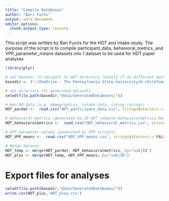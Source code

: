 ```yaml
---
title: "Compile Databases"
author: "Bari Fuchs" 
output: word_document
editor_options: 
  chunk_output_type: console
---
```


This script was written by Bari Fuchs for the HDT and intake study. The purpose of the script is to compile participant_data, behavioral_metrics, and VPP_parameter_means datasets into 1 dataset to be used for HDT paper analyses

```r
library(plyr)

# set basedir to navigate to HDT directory (modify if on different machine)
basedir <- ("~/OneDrive - The Pennsylvania State University/b-childfoodlab_Shared/Inactive_Studies/DMK_Study/AB_reprocess/HDT/HDT-intake-git")

# set directory for generated datasets
setwd(file.path(basedir,"Data/GeneratedDatabases/"))

# Non-DM data (e.g. demographics, intake data, liking ratings)
HDT_pardat <-  read.csv("HDT_participant_data.csv", stringsAsFactors = FALSE)

# Behavioral metrics (generated by 2b-HDT_compute-behavioralmetrics.Rmd)
HDT_behavioralmetrics <-  read.csv("HDT_behavioral_metrics.csv", stringsAsFactors = FALSE)

# VPP parameter values (generated by VPP scripts)
HDT_VPP_means <-  read.csv("HDT_VPP_means.csv", stringsAsFactors = FALSE)


```

```r
# Merge datases
HDT_temp <- merge(HDT_pardat, HDT_behavioralmetrics, by="subjID")
HDT_plus <- merge(HDT_temp, HDT_VPP_means, by="subjID")

```


# Export files for analyses
```r

setwd(file.path(basedir,"Data/GeneratedDatabases/"))
write.csv(HDT_plus,'HDT_plus.csv')

```


